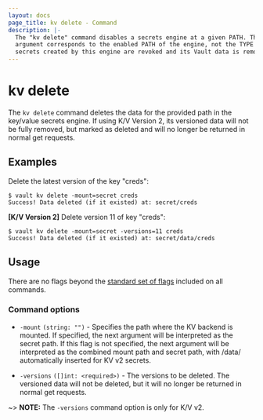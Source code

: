 ```yaml
---
layout: docs
page_title: kv delete - Command
description: |-
  The "kv delete" command disables a secrets engine at a given PATH. The
  argument corresponds to the enabled PATH of the engine, not the TYPE! All
  secrets created by this engine are revoked and its Vault data is removed.
---
```


# kv delete

The `kv delete` command deletes the data for the provided path in
the key/value secrets engine. If using K/V Version 2, its versioned data will
not be fully removed, but marked as deleted and will no longer be returned in
normal get requests.

## Examples

Delete the latest version of the key "creds":

```shell-session
$ vault kv delete -mount=secret creds
Success! Data deleted (if it existed) at: secret/creds
```

**[K/V Version 2]** Delete version 11 of key "creds":

```shell-session
$ vault kv delete -mount=secret -versions=11 creds
Success! Data deleted (if it existed) at: secret/data/creds
```

## Usage

There are no flags beyond the [standard set of flags](/vault/docs/commands)
included on all commands.

### Command options

- `-mount` `(string: "")` - Specifies the path where the KV backend is mounted. 
  If specified, the next argument will be interpreted as the secret path. If 
  this flag is not specified, the next argument will be interpreted as the 
  combined mount path and secret path, with /data/ automatically inserted for 
  KV v2 secrets.

- `-versions` `([]int: <required>)` - The versions to be deleted. The versioned
  data will not be deleted, but it will no longer be returned in normal get
  requests.

~> **NOTE:** The `-versions` command option is only for K/V v2.

